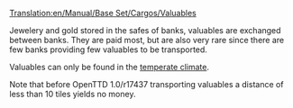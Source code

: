 [[Translation:en/Manual/Base Set/Cargos/Valuables]]

{{en/Manual/Base Set/Cargos/Cargo|name=Valuables
|image=en/Manual/Base Set/Cargos/Valuables.png
|produced=[[en/Manual/Base Set/Industries/Bank]]
|accepted=[[en/Manual/Base Set/Industries/Bank]]
}}
Jewelery and gold stored in the safes of banks, valuables are exchanged between banks. They are paid most, but are also very rare since there are few banks providing few valuables to be transported.

Valuables can only be found in the [[en/Manual/Climates#temperate|temperate climate]].

Note that before OpenTTD 1.0/r17437 transporting valuables a distance of less than 10 tiles yields no money.